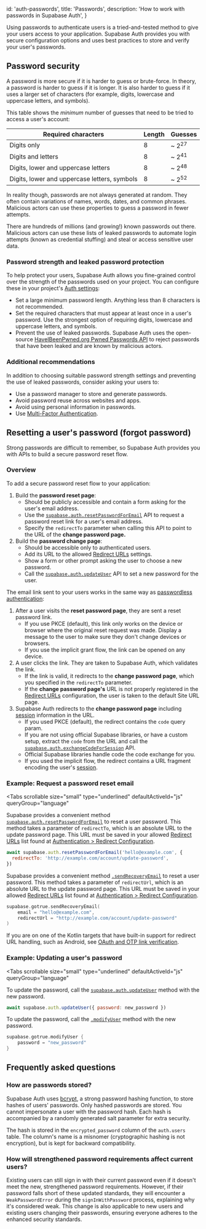 
  id: 'auth-passwords',
  title: 'Passwords',
  description: 'How to work with passwords in Supabase Auth',
}

Using passwords to authenticate users is a tried-and-tested method to give your users access to your application. Supabase Auth provides you with secure configuration options and uses best practices to store and verify your user's passwords.

## Password security

A password is more secure if it is harder to guess or brute-force. In theory, a password is harder to guess if it is longer. It is also harder to guess if it uses a larger set of characters (for example, digits, lowercase and uppercase letters, and symbols).

This table shows the _minimum_ number of guesses that need to be tried to access a user's account:

| Required characters                          | Length | Guesses          |
| -------------------------------------------- | ------ | ---------------- |
| Digits only                                  | 8      | ~ 2<sup>27</sup> |
| Digits and letters                           | 8      | ~ 2<sup>41</sup> |
| Digits, lower and uppercase letters          | 8      | ~ 2<sup>48</sup> |
| Digits, lower and uppercase letters, symbols | 8      | ~ 2<sup>52</sup> |

In reality though, passwords are not always generated at random. They often contain variations of names, words, dates, and common phrases. Malicious actors can use these properties to guess a password in fewer attempts.

There are hundreds of millions (and growing!) known passwords out there. Malicious actors can use these lists of leaked passwords to automate login attempts (known as credential stuffing) and steal or access sensitive user data.

### Password strength and leaked password protection

To help protect your users, Supabase Auth allows you fine-grained control over the strength of the passwords used on your project. You can configure these in your project's [Auth settings](/dashboard/project/_/settings/auth):

- Set a large minimum password length. Anything less than 8 characters is not recommended.
- Set the required characters that must appear at least once in a user's password. Use the strongest option of requiring digits, lowercase and uppercase letters, and symbols.
- Prevent the use of leaked passwords. Supabase Auth uses the open-source [HaveIBeenPwned.org Pwned Passwords API](https://haveibeenpwned.com/Passwords) to reject passwords that have been leaked and are known by malicious actors.

### Additional recommendations

In addition to choosing suitable password strength settings and preventing the use of leaked passwords, consider asking your users to:

- Use a password manager to store and generate passwords.
- Avoid password reuse across websites and apps.
- Avoid using personal information in passwords.
- Use [Multi-Factor Authentication](/docs/guides/auth/auth-mfa).

## Resetting a user's password (forgot password)

Strong passwords are difficult to remember, so Supabase Auth provides you with APIs to build a secure password reset flow.

### Overview

To add a secure password reset flow to your application:

1. Build the **password reset page**:
    - Should be publicly accessible and contain a form asking for the user's email address.
    - Use the [`supabase.auth.resetPasswordForEmail`](/docs/reference/javascript/auth-resetpasswordforemail) API to request a password reset link for a user's email address.
    - Specify the `redirectTo` parameter when calling this API to point to the URL of the **change password page.**
2. Build the **password change page**:
    - Should be accessible only to authenticated users.
    - Add its URL to the allowed [Redirect URLs](/dashboard/project/_/auth/url-configuration) settings.
    - Show a form or other prompt asking the user to choose a new password.
    - Call the [`supabase.auth.updateUser`](/docs/reference/javascript/auth-updateuser) API to set a new password for the user.

The email link sent to your users works in the same way as [passwordless authentication](/docs/guides/auth/passwordless-login):

1. After a user visits the **reset password page**, they are sent a reset password link.
    - If you use PKCE (default), this link only works on the device or browser where the original reset request was made. Display a message to the user to make sure they don't change devices or browsers.
    - If you use the implicit grant flow, the link can be opened on any device.
2. A user clicks the link. They are taken to Supabase Auth, which validates the link.
    - If the link is valid, it redirects to the **change password page**, which you specified in the `redirectTo` parameter.
    - If the **change password page's** URL is not properly registered in the [Redirect URLs](/dashboard/project/_/auth/url-configuration) configuration, the user is taken to the default Site URL page.
3. Supabase Auth redirects to the **change password page** including [session](/docs/guides/auth/sessions) information in the URL.
    - If you used PKCE (default), the redirect contains the `code` query param.
    - If you are not using official Supabase libraries, or have a custom setup, extract the `code` from the URL and call the [`supabase.auth.exchangeCodeForSession`](/docs/reference/javascript/auth-exchangecodeforsession) API.
    - Official Supabase libraries handle code the code exchange for you.
    - If you used the implicit flow, the redirect contains a URL fragment encoding the user's [session](/docs/guides/auth/sessions).

### Example: Request a password reset email

<Tabs
  scrollable
  size="small"
  type="underlined"
  defaultActiveId="js"
  queryGroup="language"
>
<TabPanel id="js" label="JavaScript">

Supabase provides a convenient method [`supabase.auth.resetPasswordForEmail`](/docs/reference/javascript/auth-resetpasswordforemail) to reset a user password. This method takes a parameter of `redirectTo`, which is an absolute URL to the update password page. This URL must be saved in your allowed [Redirect URLs](https://supabase.com/dashboard/project/_/auth/url-configuration) list found at [Authentication > Redirect Configuration](https://supabase.com/dashboard/project/_/auth/url-configuration).

```js
await supabase.auth.resetPasswordForEmail('hello@example.com', {
  redirectTo: 'http://example.com/account/update-password',
})
```

</TabPanel>
<TabPanel id="kotlin" label="Kotlin">

Supabase provides a convenient method [`.sendRecoveryEmail`](/docs/reference/kotlin/auth-resetpasswordforemail) to reset a user password. This method takes a parameter of `redirectUrl`, which is an absolute URL to the update password page. This URL must be saved in your allowed [Redirect URLs](https://supabase.com/dashboard/project/_/auth/url-configuration) list found at [Authentication > Redirect Configuration](https://supabase.com/dashboard/project/_/auth/url-configuration).

```kotlin
supabase.gotrue.sendRecoveryEmail(
    email = "hello@example.com",
    redirectUrl = "http://example.com/account/update-password"
)
```

If you are on one of the Kotlin targets that have built-in support for redirect URL handling, such as Android, see [OAuth and OTP link verification](https://supabase.com/docs/reference/kotlin/initializing).

</TabPanel>
</Tabs>

### Example: Updating a user's password

<Tabs
  scrollable
  size="small"
  type="underlined"
  defaultActiveId="js"
  queryGroup="language"
>
<TabPanel id="js" label="JavaScript">

To update the password, call the [`supabase.auth.updateUser`](/docs/reference/javascript/auth-updateuser) method with the new password.

```js
await supabase.auth.updateUser({ password: new_password })
```

</TabPanel>
<TabPanel id="kotlin" label="Kotlin">

To update the password, call the [`.modifyUser`](/docs/reference/kotlin/auth-updateuser) method with the new password.

```kotlin
supabase.gotrue.modifyUser {
    password = "new_password"
}
```

</TabPanel>
</Tabs>

## Frequently asked questions

### How are passwords stored?

Supabase Auth uses [bcrypt](https://en.wikipedia.org/wiki/Bcrypt), a strong password hashing function, to store hashes of users' passwords. Only hashed passwords are stored. You cannot impersonate a user with the password hash. Each hash is accompanied by a randomly generated salt parameter for extra security.

The hash is stored in the `encrypted_password` column of the `auth.users` table. The column's name is a misnomer (cryptographic hashing is not encryption), but is kept for backward compatibility.

### How will strengthened password requirements affect current users?

Existing users can still sign in with their current password even if it doesn't meet the new, strengthened password requirements. However, if their password falls short of these updated standards, they will encounter a `WeakPasswordError` during the `signInWithPassword` process, explaining why it's considered weak. This change is also applicable to new users and existing users changing their passwords, ensuring everyone adheres to the enhanced security standards.


